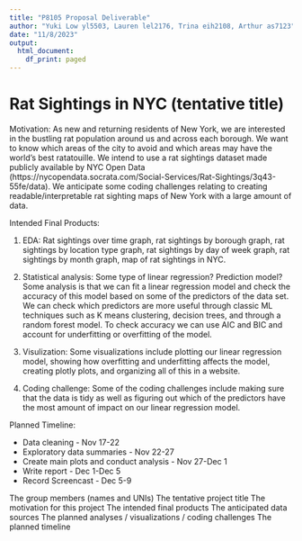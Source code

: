 ```yaml
---
title: "P8105 Proposal Deliverable"
author: "Yuki Low yl5503, Lauren lel2176, Trina eih2108, Arthur as7123"
date: "11/8/2023"
output:
  html_document:
    df_print: paged
---
```


# Rat Sightings in NYC (tentative title)

Motivation: As new and returning residents of New York, we are interested in the bustling rat population around us and across each borough. We want to know which areas of the city to avoid and which areas may have the world's best ratatouille. We intend to use a rat sightings dataset made publicly available by NYC Open Data (https://nycopendata.socrata.com/Social-Services/Rat-Sightings/3q43-55fe/data). We anticipate some coding challenges relating to creating readable/interpretable rat sighting maps of New York with a large amount of data. 

Intended Final Products: 

1) EDA: Rat sightings over time graph, rat sightings by borough graph, rat sightings by location type graph, rat sightings by day of week graph, rat sightings by month graph, map of rat sightings in NYC.

2) Statistical analysis: Some type of linear regression? Prediction model? Some analysis is that we can fit a linear regression model and check the accuracy of this model based on some of the predictors of the data set. We can check which predictors are more useful through classic ML techniques such as K means clustering, decision trees, and through a random forest model. To check accuracy we can use AIC and BIC and account for underfitting or overfitting of the model.

3) Visulization: Some visualizations include plotting our linear regression model, showing how overfitting and underfitting affects the model, creating plotly plots, and organizing all of this in a website. 

4) Coding challenge: Some of the coding challenges include making sure that the data is tidy as well as figuring out which of the predictors have the most amount of impact on our linear regression model.




Planned Timeline:

- Data cleaning - Nov 17-22
- Exploratory data summaries - Nov 22-27
- Create main plots and conduct analysis - Nov 27-Dec 1
- Write report - Dec 1-Dec 5
- Record Screencast - Dec 5-9


The group members (names and UNIs) 
The tentative project title
The motivation for this project
The intended final products
The anticipated data sources
The planned analyses / visualizations / coding challenges
The planned timeline

